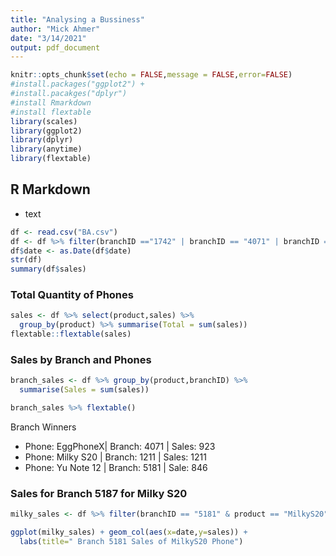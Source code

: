 ```yaml
---
title: "Analysing a Bussiness"
author: "Mick Ahmer"
date: "3/14/2021"
output: pdf_document
---
```


```r
knitr::opts_chunk$set(echo = FALSE,message = FALSE,error=FALSE)
#install.packages("ggplot2") +
#install.pacakges("dplyr")
#install Rmarkdown
#install flextable
library(scales)
library(ggplot2)
library(dplyr)
library(anytime)
library(flextable)
```

## R Markdown
* text

```r
df <- read.csv("BA.csv")
df <- df %>% filter(branchID =="1742" | branchID == "4071" | branchID == "5181")
df$date <- as.Date(df$date)
str(df)
summary(df$sales)
```

### Total Quantity of Phones 

```r
sales <- df %>% select(product,sales) %>%
  group_by(product) %>% summarise(Total = sum(sales)) 
flextable::flextable(sales)

```

### Sales by Branch and Phones

```r
branch_sales <- df %>% group_by(product,branchID) %>%
  summarise(Sales = sum(sales))

branch_sales %>% flextable() 

```
Branch Winners

* Phone: EggPhoneX| Branch: 4071 | Sales: 923
* Phone: Milky S20 | Branch: 1211 | Sales: 1211
* Phone: Yu Note 12 | Branch: 5181 | Sale: 846

### Sales for Branch 5187 for Milky S20

```r
milky_sales <- df %>% filter(branchID == "5181" & product == "MilkyS20" )

ggplot(milky_sales) + geom_col(aes(x=date,y=sales)) +
  labs(title=" Branch 5181 Sales of MilkyS20 Phone")
```



